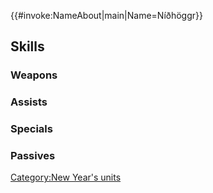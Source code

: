 {{#invoke:NameAbout|main|Name=Níðhöggr}}{{HeroPage Tabs}}
{{Hero Infobox
|Name=Níðhöggr
|Title=Daze of Healing
|WeaponType=Blue Beast
|MoveType=Armored
|Origin=Fire Emblem Heroes
|Gender=Female
|actorEN=豊崎愛生
|actorJP=豊崎愛生
|artist=よし男
|additionDate=December 27, 2024
|releaseDate=January 1, 2025
|cv1=0
|cv2=800300
|TagID=年明ニーズヘッグ
|InternalID=1187
|Properties=special
|description=A member of the Healing Hands of Yggdrasill who heals others with a sweet fruit. She turns up to Askr's New Year celebration already tipsy.
}}
{{Stats Page
|Lv1HP=22|Lv1ATK=15|Lv1SPD=3|Lv1DEF=10|Lv1RES=11
|GRHP=65|GRATK=75|GRSPD=30|GRDEF=90|GRRES=75
}}
==Skills==
===Weapons===
{{Weapons Table
|weapon1=Whelp (Armored)
|weapon1Default=1
|weapon1Unlock=1
|weapon2=Yearling (Arm.)
|weapon2Default=2
|weapon2Unlock=2
|weapon3=Adult (Armored)
|weapon3Default=4
|weapon3Unlock=3
|weapon4=New Year Fang
|weapon4Default=5
|weapon4Unlock=5
}}
===Assists===
{{Assists Table}}
===Specials===
{{Specials Table
|special1=Glowing Ember
|special1Default=4
|special1Unlock=3
|special2=Ignis
|special2Unlock=4
|special3=Sturdy Beast
|special3Unlock=5
}}
===Passives===
{{Passives Table
|passiveA1=Divine Toxin
|passiveA1Unlock=5
|passiveB1=Slick Fighter 1
|passiveB2=Slick Fighter 2
|passiveB3=Slick Fighter 3
|passiveB4=Slick Fighter 4
|passiveB1Unlock=2
|passiveB2Unlock=3
|passiveB3Unlock=4
|passiveB4Unlock=5
|passiveC1=Distant Guard 1
|passiveC2=Distant Guard 2
|passiveC3=Distant Guard 3
|passiveC4=Higher Ground
|passiveC1Unlock=2
|passiveC2Unlock=3
|passiveC3Unlock=4
|passiveC4Unlock=5
}}
{{Heroes Navbox}}
[[Category:New Year's units]]